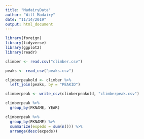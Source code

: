```yaml
---
title: "MadairyData"
author: "Will Madairy"
date: "11/14/2019"
output: html_document
---
```

```r
library(foreign)
library(tidyverse)
library(ggplot2)
library(readr)
```


```r
climber <- read.csv("climber.csv")
```


```r
peaks <- read_csv("peaks.csv")
```

```r
climberpeakold <- climber %>% 
  left_join(peaks, by = "PEAKID")
```
```r
climberpeak <- write_csv(climberpeakold, "climberpeak.csv")
```

```r
climberpeak %>% 
  group_by(PKNAME, YEAR)
```

```r
climberpeak %>% 
  group_by(PKNAME) %>% 
  summarize(expeds = sum(n())) %>% 
  arrange(desc(expeds))
```

